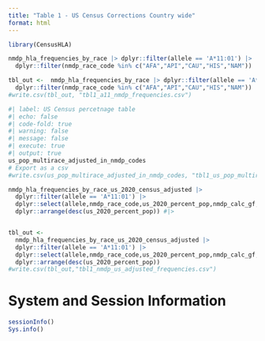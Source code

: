 ```yaml
---
title: "Table 1 - US Census Corrections Country wide"
format: html
---
```

  
```r
library(CensusHLA)
```

```r
nmdp_hla_frequencies_by_race |> dplyr::filter(allele == 'A*11:01') |> 
  dplyr::filter(nmdp_race_code %in% c("AFA","API","CAU","HIS","NAM"))

tbl_out <-  nmdp_hla_frequencies_by_race |> dplyr::filter(allele == 'A*11:01') |> 
  dplyr::filter(nmdp_race_code %in% c("AFA","API","CAU","HIS","NAM"))
#write.csv(tbl_out, "tbl1_a11_nmdp_frequencies.csv")
```



```r
#| label: US Census percetnage table
#| echo: false
#| code-fold: true
#| warning: false
#| message: false
#| execute: true
#| output: true
us_pop_multirace_adjusted_in_nmdp_codes
# Export as a csv
#write.csv(us_pop_multirace_adjusted_in_nmdp_codes, "tbl1_us_pop_multirace_adjusted_in_nmdp_codes.csv")
```


```r
nmdp_hla_frequencies_by_race_us_2020_census_adjusted |> 
  dplyr::filter(allele == 'A*11:01') |> 
  dplyr::select(allele,nmdp_race_code,us_2020_percent_pop,nmdp_calc_gf,us_2020_nmdp_gf) |> 
  dplyr::arrange(desc(us_2020_percent_pop)) #|> 


tbl_out <- 
  nmdp_hla_frequencies_by_race_us_2020_census_adjusted |> 
  dplyr::filter(allele == 'A*11:01') |> 
  dplyr::select(allele,nmdp_race_code,us_2020_percent_pop,nmdp_calc_gf,us_2020_nmdp_gf) |> 
  dplyr::arrange(desc(us_2020_percent_pop))  
#write.csv(tbl_out,"tbl1_nmdp_us_adjusted_frequencies.csv")
```


# System and Session Information

```r
sessionInfo()
Sys.info()
```

